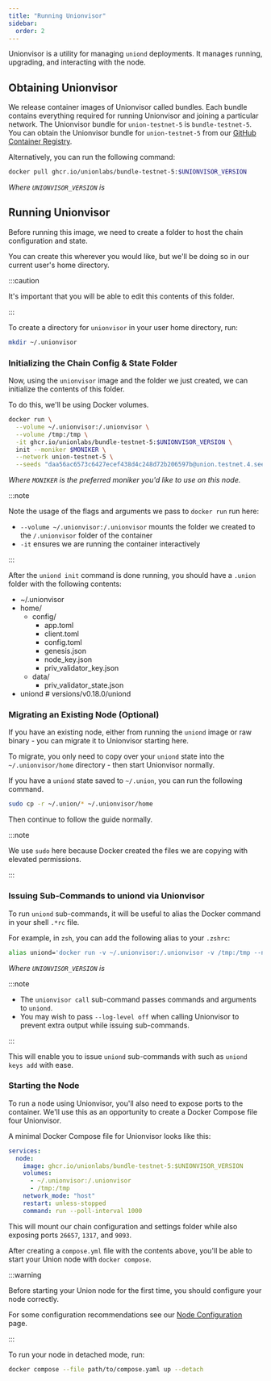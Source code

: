```yaml
---
title: "Running Unionvisor"
sidebar:
  order: 2
---
```



Unionvisor is a utility for managing `uniond` deployments. It manages running, upgrading, and interacting with the node.

## Obtaining Unionvisor

We release container images of Unionvisor called bundles. Each bundle contains everything required for running Unionvisor and joining a particular network. The Unionvisor bundle for `union-testnet-5` is `bundle-testnet-5`. You can obtain the Unionvisor bundle for `union-testnet-5` from our [GitHub Container Registry](https://github.com/orgs/unionlabs/packages/container/package/bundle-testnet-5).

Alternatively, you can run the following command:

```sh frame="none"
docker pull ghcr.io/unionlabs/bundle-testnet-5:$UNIONVISOR_VERSION
```

_Where `UNIONVISOR_VERSION` is <Version chainId="union-testnet-5" genesis="false"/>_

## Running Unionvisor

Before running this image, we need to create a folder to host the chain configuration and state.

You can create this wherever you would like, but we'll be doing so in our current user's home directory.

:::caution

It's important that you will be able to edit this contents of this folder.

:::

To create a directory for `unionvisor` in your user home directory, run:

```sh frame="none"
mkdir ~/.unionvisor
```

### Initializing the Chain Config & State Folder

Now, using the `unionvisor` image and the folder we just created, we can initialize the contents of this folder.

To do this, we'll be using Docker volumes.

```sh frame="none"
docker run \
  --volume ~/.unionvisor:/.unionvisor \
  --volume /tmp:/tmp \
  -it ghcr.io/unionlabs/bundle-testnet-5:$UNIONVISOR_VERSION \
  init --moniker $MONIKER \
  --network union-testnet-5 \
  --seeds "daa56ac6573c6427ecef438d4c248d72b206597b@union.testnet.4.seed.poisonphang.com:26656"
```

_Where `MONIKER` is the preferred moniker you'd like to use on this node._

:::note

Note the usage of the flags and arguments we pass to `docker run` run here:

- `--volume ~/.unionvisor:/.unionvisor` mounts the folder we created to the `/.unionvisor` folder of the container
- `-it` ensures we are running the container interactively

:::

After the `uniond init` command is done running, you should have a `.union` folder with the following contents:

<FileTree>

- ~/.unionvisor
- home/
  - config/
    - app.toml
    - client.toml
    - config.toml
    - genesis.json
    - node_key.json
    - priv_validator_key.json
  - data/
    - priv_validator_state.json
- uniond # versions/v0.18.0/uniond

</FileTree>

### Migrating an Existing Node (Optional)

If you have an existing node, either from running the `uniond` image or raw binary - you can migrate it to Unionvisor starting here.

To migrate, you only need to copy over your `uniond` state into the `~/.unionvisor/home` directory - then start Unionvisor normally.

If you have a `uniond` state saved to `~/.union`, you can run the following command.

```sh frame="none"
sudo cp -r ~/.union/* ~/.unionvisor/home
```

Then continue to follow the guide normally.

:::note

We use `sudo` here because Docker created the files we are copying with elevated permissions.

:::

### Issuing Sub-Commands to uniond via Unionvisor

To run `uniond` sub-commands, it will be useful to alias the Docker command in your shell `.*rc` file.

For example, in `zsh`, you can add the following alias to your `.zshrc`:

```sh frame="none"
alias uniond='docker run -v ~/.unionvisor:/.unionvisor -v /tmp:/tmp --network host -it ghcr.io/unionlabs/bundle-testnet-5:$UNIONVISOR_VERSION --log-level off call --'
```

_Where `UNIONVISOR_VERSION` is <Version chainId="union-testnet-5" genesis="false"/>_

:::note

- The `unionvisor call` sub-command passes commands and arguments to `uniond`.
- You may wish to pass `--log-level off` when calling Unionvisor to prevent extra output while issuing sub-commands.

:::

This will enable you to issue `uniond` sub-commands with such as `uniond keys add` with ease.

### Starting the Node

To run a node using Unionvisor, you'll also need to expose ports to the container. We'll use this as an opportunity to create a Docker Compose file four Unionvisor.

A minimal Docker Compose file for Unionvisor looks like this:

```yaml
services:
  node:
    image: ghcr.io/unionlabs/bundle-testnet-5:$UNIONVISOR_VERSION
    volumes:
      - ~/.unionvisor:/.unionvisor
      - /tmp:/tmp
    network_mode: "host"
    restart: unless-stopped
    command: run --poll-interval 1000
```

This will mount our chain configuration and settings folder while also exposing ports `26657`, `1317`, and `9093`.

After creating a `compose.yml` file with the contents above, you'll be able to start your Union node with `docker compose`.

:::warning

Before starting your Union node for the first time, you should configure your node correctly.

For some configuration recommendations see our [Node Configuration](/infrastructure/node-operators/node-configuration) page.

:::

To run your node in detached mode, run:

```sh frame="none"
docker compose --file path/to/compose.yaml up --detach
```
